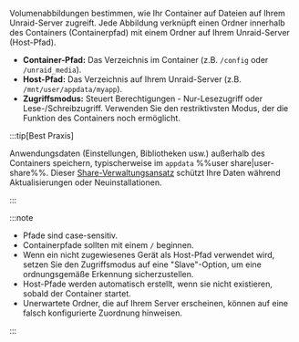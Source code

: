 Volumenabbildungen bestimmen, wie Ihr Container auf Dateien auf Ihrem Unraid-Server zugreift. Jede Abbildung verknüpft einen Ordner innerhalb des Containers (Containerpfad) mit einem Ordner auf Ihrem Unraid-Server (Host-Pfad).

- **Container-Pfad:** Das Verzeichnis im Container (z.B. `/config` oder `/unraid_media`).
- **Host-Pfad:** Das Verzeichnis auf Ihrem Unraid-Server (z.B. `/mnt/user/appdata/myapp`).
- **Zugriffsmodus:** Steuert Berechtigungen - Nur-Lesezugriff oder Lese-/Schreibzugriff. Verwenden Sie den restriktivsten Modus, der die Funktion des Containers noch ermöglicht.

:::tip[Best Praxis]

Anwendungsdaten (Einstellungen, Bibliotheken usw.) außerhalb des Containers speichern, typischerweise im `appdata` %%user share|user-share%%. Dieser [Share-Verwaltungsansatz](../../../manage-storage/shares.mdx) schützt Ihre Daten während Aktualisierungen oder Neuinstallationen.

:::

:::note

- Pfade sind case-sensitiv.
- Containerpfade sollten mit einem `/` beginnen.
- Wenn ein nicht zugewiesenes Gerät als Host-Pfad verwendet wird, setzen Sie den Zugriffsmodus auf eine "Slave"-Option, um eine ordnungsgemäße Erkennung sicherzustellen.
- Host-Pfade werden automatisch erstellt, wenn sie nicht existieren, sobald der Container startet.
- Unerwartete Ordner, die auf Ihrem Server erscheinen, können auf eine falsch konfigurierte Zuordnung hinweisen.

:::
